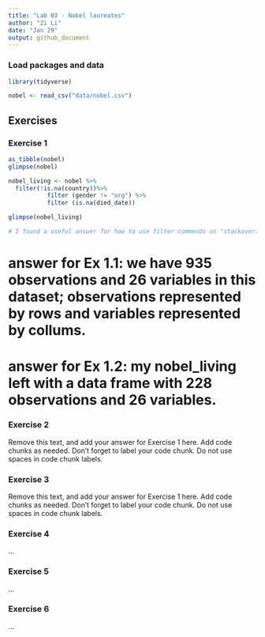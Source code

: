 ```yaml
---
title: "Lab 03 - Nobel laureates"
author: "Zi Li"
date: "Jan 29"
output: github_document
---
```


### Load packages and data

```r
library(tidyverse) 
```

```r
nobel <- read_csv("data/nobel.csv")
```

## Exercises

### Exercise 1

```r
as_tibble(nobel) 
glimpse(nobel)

nobel_living <- nobel %>%
  filter(!is.na(country))%>%  
           filter (gender != "org") %>%   
           filter (is.na(died_date))

glimpse(nobel_living)

# I found a useful answer for how to use filter commends on "stackoverflow"
```

# answer for Ex 1.1: we have 935 observations and 26 variables in this dataset; observations represented by rows and variables represented by collums. 
# answer for Ex 1.2:  my nobel_living left with a data frame with 228 observations and 26 variables. 

### Exercise 2

Remove this text, and add your answer for Exercise 1 here.
Add code chunks as needed.
Don't forget to label your code chunk.
Do not use spaces in code chunk labels.

### Exercise 3

Remove this text, and add your answer for Exercise 1 here.
Add code chunks as needed.
Don't forget to label your code chunk.
Do not use spaces in code chunk labels.

### Exercise 4

...

### Exercise 5

...

### Exercise 6

...
